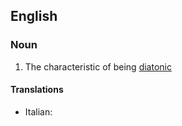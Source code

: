 ==English==

===Noun===
{{en-noun|-}}

# {{context|music|lang=en}} The characteristic of being [[diatonic]]

====Translations====
{{trans-top|diatonism}}
* Italian: {{t|it|diatonismo|m}}
{{trans-mid}}
{{trans-bottom}}